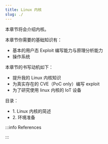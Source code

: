 ```yaml
---
title: Linux 内核
slug: ./
---
```


本章节将会介绍内核。

本章节你需要的基础知识有：
- 基本的用户态 Exploit 编写能力与原理分析能力
- 操作系统

本章节的书写动机如下：
- 提升我的 Linux 内核知识
- 为真实存在的 CVE（PoC only）编写 exploit
- 为了研究使用 linux 内核的 IoT 设备



目录：

- <Link to="getting_start">1. Linux 内核的简述</Link>
- <Link to="setup">2. 环境准备</Link>



:::info References

:::